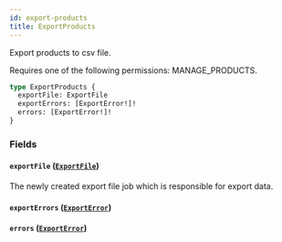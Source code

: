 ```yaml
---
id: export-products
title: ExportProducts
---
```



Export products to csv file. 

Requires one of the following permissions: MANAGE_PRODUCTS.

```graphql
type ExportProducts {
  exportFile: ExportFile
  exportErrors: [ExportError!]!
  errors: [ExportError!]!
}
```


### Fields

#### `exportFile` ([`ExportFile`](../../../developer/api-reference/objects/export-file))

The newly created export file job which is responsible for export data.


#### `exportErrors` ([`ExportError`](../../../developer/api-reference/objects/export-error))




#### `errors` ([`ExportError`](../../../developer/api-reference/objects/export-error))






